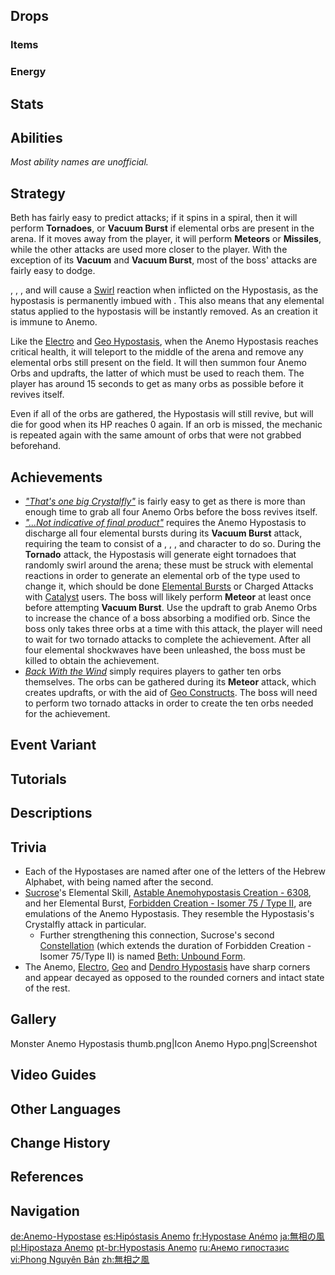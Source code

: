 {{Enemy Infobox
|title    = Beth
|dmgtype  = Anemo
|weakpoint = no
|image    = Enemy Anemo Hypostasis.png
|type     = Normal Bosses
|family   = Elemental Lifeforms
|group    = Hypostases
|subarea  = Stormbearer Mountains
|area     = Starfell Valley
|region   = Mondstadt
|ability1 = Healing
|ability2 = Vacuum Field
|ability3 = Elemental Absorption
|ability4 = Invincibility Frames
|ability5 = Energy Generation
|ability6 = Teleport
|drops    = Hurricane Seed
|variants = Pure Anemo Hypostasis
}}
{{Enemy Intro}}

==Drops==
===Items===
{{World Boss Rewards
|gem         = Vayuda Turquoise
|exclusive   = Hurricane Seed
|sets        = Lucky Dog,Berserker,Instructor
}}

===Energy===
{{Energy Drops
|type  = Anemo
|hp1   = 75
|o1    = 1
|hp2   = 50
|o2    = 1
|hp3   = 25
|o3    = 1
|hp4   = 0
|o4    = 1
}}

==Stats==
{{Enemy Stats
|anemo_res    = Immune
|atk_ratio    = 6
|hp_ratio     = 7
|hp_type      = 1
}}

==Abilities==
''Most ability names are unofficial.''
{{Enemy Attacks

|name_1 = Crystalfly
|desc_1 = Flies into the air and turns into a giant crystalfly, then causes a wind eruption below the player, dealing '''100% ATK''' as {{Color|Anemo DMG}} and suspending the player in mid-air if hit. Then launches a follow-up attack in the form of a wind blade, dealing '''100% ATK''' as {{Color|Anemo DMG}} along its path. The second attack has a high chance of hitting those struck by the first.

|name_2 = Vacuum
|desc_2 = Quickly flies next to the player and forms a ring of shell pieces that create a vacuum which pulls the player towards the core while dealing '''25% ATK''' as {{Color|Anemo DoT}}. It is hard, if not outright impossible to escape the pull. After a short time, it will pull in the shell pieces and explode, dealing '''150% ATK''' as {{Color|Anemo DMG}}. The explosion cannot be avoided using [[Sprinting#Dash|dash]] [[Invincibility Frames|i-frames]]. The core is exposed while the vacuum is active.

|name_3 = Clap
|desc_3 = Quickly flies next to the player and forms a large wall, which folds in a "clapping" motion very quickly, dealing '''100% ATK''' as {{Color|Anemo DMG}} in an area in front of the wall.

|name_4 = Meteors
|desc_4 = Moves to a location away from the player and sends pieces of its shell into the sky. Over the next few seconds, three total shell pieces will fall from the sky towards the player, dealing '''100% ATK''' as {{Color|Anemo DMG}} and leaving updrafts where they land. The boss will '''not''' expose its core after this move, but its core will be exposed during the attack.

|name_5 = Missiles
|desc_5 = Moves to a location away from the player and floats into the sky, forming a rhombus with its shell pieces. Then, it sucks shell pieces into its core to form and fire wind blasts that deal '''75% ATK''' as {{Color|Anemo DMG}}, it fires a total of 3 blasts. Move around to dodge (can dodge without dashing).

|name_6 = Tornadoes
|desc_6 = Teleports to the center of the arena and spirals high into the air, forming a tornado beneath it. Over the next few seconds, forms 8 tornadoes around the arena, these tornados move randomly around the arena, dealing '''75% ATK''' as {{Color|Anemo DMG}} to players that come in contact. A center tornado also deals '''25% ATK''' as {{Color|Anemo DMG}} upon contact. The tornadoes will cause [[Elemental Absorption]] if they come into contact with {{Hydro}}, {{Pyro}}, {{Cryo}}, or {{Electro}}, and will leave behind an orb of their respective infusion in the air once the attack ends. If not infused with anything, they simply remain {{Anemo}}. Picking up these orbs grants 6 [[Energy|Energy Particles]] of the corresponding element.

|name_7 = Vacuum Burst
|desc_7 = Teleports next to the player and forms a spinning dome formation with its shell, which deals '''10% ATK''' as {{Color|Anemo DMG}} to players that come in contact. It will then proceed to absorb random orbs from the air, unleashing large shockwaves in the process. By default, each shockwave deals '''100% ATK''' as {{Color|Anemo DMG}}, but will deal {{Pyro}}, {{Hydro}}, {{Cryo}}, or {{Electro}} DMG if it pulls in an orb of the respective element.
<gallery>
Anemo Orb.jpeg|An Anemo orb
Pyro Orb.jpeg|Pyro infused orb
Electro Orb.jpeg|Electro infused orb
Cryo Orb.jpeg|Cryo infused orb
Hydro Orb.jpeg|Hydro infused orb
</gallery>
|file_7 = Anemo Hypostasis Vacuum Burst Anemo
|caption_7 = Anemo
|file_7_2 = Anemo Hypostasis Vacuum Burst Pyro
|caption_7_2 = Pyro
|file_7_3 = Anemo Hypostasis Vacuum Burst Hydro
|caption_7_3 = Hydro
|file_7_4 = Anemo Hypostasis Vacuum Burst Electro
|caption_7_4 = Electro
|file_7_5 = Anemo Hypostasis Vacuum Burst Cryo
|caption_7_5 = Cryo

|name_8 = Second Wind
|desc_8 = When HP is low (approx. 5%), moves to the center of the arena and forms 4 large floating {{Anemo}} Orbs along with several updrafts. After some time (approx. 15 seconds), absorbs any Anemo Orbs that remain, healing a large portion of its HP (approx. 15%) for each orb absorbed. Use the updrafts to glide into and absorb the Anemo Orbs to prevent the boss from healing entirely, if an orb is absorbed by the player it will not respawn the next time the Hypostasis uses '''Second Wind''', and if all orbs are absorbed by the player it will become unable to use '''Second Wind''' again. When an orb is absorbed by the player, 3 Anemo [[Energy|Energy Particles]] will be generated.
}}

==Strategy==
Beth has fairly easy to predict attacks; if it spins in a spiral, then it will perform '''Tornadoes''', or '''Vacuum Burst''' if elemental orbs are present in the arena. If it moves away from the player, it will perform '''Meteors''' or '''Missiles''', while the other attacks are used more closer to the player. With the exception of its '''Vacuum''' and '''Vacuum Burst''', most of the boss' attacks are fairly easy to dodge.

{{Cryo}}, {{Hydro}}, {{Electro}}, and {{Pyro}} will cause a [[Swirl]] reaction when inflicted on the Hypostasis, as the hypostasis is permanently imbued with {{Anemo}}. This also means that any elemental status applied to the hypostasis will be instantly removed. As an {{Anemo}} creation it is immune to Anemo.

Like the [[Electro Hypostasis|Electro]] and [[Geo Hypostasis]], when the Anemo Hypostasis reaches critical health, it will teleport to the middle of the arena and remove any elemental orbs still present on the field. It will then summon four Anemo Orbs and updrafts, the latter of which must be used to reach them. The player has around 15 seconds to get as many orbs as possible before it revives itself.

Even if all of the orbs are gathered, the Hypostasis will still revive, but will die for good when its HP reaches 0 again. If an orb is missed, the mechanic is repeated again with the same amount of orbs that were not grabbed beforehand.

==Achievements==
{{Achievement Topic Table|topic=Anemo Hypostasis}}

* ''[["That's one big Crystalfly"]]'' is fairly easy to get as there is more than enough time to grab all four Anemo Orbs before the boss revives itself.
* ''[["...Not indicative of final product"]]'' requires the Anemo Hypostasis to discharge all four elemental bursts during its '''Vacuum Burst''' attack, requiring the team to consist of a {{Cryo}}, {{Electro}}, {{Hydro}}, and {{Pyro}} character to do so. During the '''Tornado''' attack, the Hypostasis will generate eight tornadoes that randomly swirl around the arena; these must be struck with elemental reactions in order to generate an elemental orb of the type used to change it, which should be done [[Elemental Burst]]s or Charged Attacks with [[Catalyst]] users. The boss will likely perform '''Meteor''' at least once before attempting '''Vacuum Burst'''. Use the updraft to grab Anemo Orbs to increase the chance of a boss absorbing a modified orb. Since the boss only takes three orbs at a time with this attack, the player will need to wait for two tornado attacks to complete the achievement. After all four elemental shockwaves have been unleashed, the boss must be killed to obtain the achievement.
* ''[[Back With the Wind]]'' simply requires players to gather ten orbs themselves. The orbs can be gathered during its '''Meteor''' attack, which creates updrafts, or with the aid of [[Geo Constructs]]. The boss will need to perform two tornado attacks in order to create the ten orbs needed for the achievement.

==Event Variant==
{{Main|Pure Anemo Hypostasis}}

==Tutorials==
{{Tutorial|Anemo Hypostasis}}

==Descriptions==
{{Description|Code name: Beth. A high-purity [[Anemo]] entity.<br>Elemental [[hypostases]] are life forms which have completely abandoned their former appearance and biological structure, making them able to reach the highest level of elemental purity.<br>Research into hypostases is mainly led by scholars of [[Sumeru Akademiya]], but due to the level of danger that they pose, little of substance is known about hypostases beyond their scientific name and code name.|[[Adventurer Handbook]] and [[Archive]]}}

==Trivia==
* Each of the Hypostases are named after one of the letters of the Hebrew Alphabet, with {{Lang|"Beth"|he=בּ|he_rm=Bet}} being named after the second.
* [[Sucrose]]'s Elemental Skill, [[Astable Anemohypostasis Creation - 6308]], and her Elemental Burst, [[Forbidden Creation - Isomer 75 / Type II]], are emulations of the Anemo Hypostasis. They resemble the Hypostasis's Crystalfly attack in particular.
** Further strengthening this connection, Sucrose's second [[Constellation]] (which extends the duration of Forbidden Creation - Isomer 75/Type II) is named [[Beth: Unbound Form]].
* The Anemo, [[Electro Hypostasis|Electro]], [[Geo Hypostasis|Geo]] and [[Dendro Hypostasis]] have sharp corners and appear decayed as opposed to the rounded corners and intact state of the rest.

==Gallery==
<gallery>
Monster Anemo Hypostasis thumb.png|Icon
Anemo Hypo.png|Screenshot
</gallery>

==Video Guides==
{{EVT
|video1   = https://youtu.be/01hIxASXwVg
|caption1 = EVERYTHING You Need to Know about Anemo Hypostasis
}}

==Other Languages==
{{Other Languages
|en      = Anemo Hypostasis
|zhs     = 无相之风
|zhs_rm  = Wúxiàng zhī Fēng<ref name="CNreading">{{Ref/VO|Sucrose|Elemental Burst|note=Third Voice-Over}}</ref>
|zht     = 無相之風
|zht_rm  = Wúxiàng zhī Fēng<ref name="CNreading" />
|zh_tl   = Signless Wind
|ja      = 無相の風
|ja_rm   = Musou no Kaze<ref>{{Ref/VO|Sucrose|元素爆発|ja|note=Third Voice-Over}}</ref>
|ja_tl   = Signless Wind
|ko      = {{tt|무상|無相}}의 바람
|ko_rm   = Musangui Baram
|ko_tl   = Signless Wind
|es      = Hipostasis Anemo
|es_tl   = Anemo Hypostasis
|fr      = Hypostase Anémo
|fr_tl   = Anemo Hypostasis
|ru      = Анемо гипостазис
|ru_tl   = Anemo Hypostasis
|th      = Anemo Hypostasis
|vi      = {{tt|Phong|風}} {{tt|Nguyên Bản|原本}}
|vi_tl   = The Original Wind
|de      = Anemo-Hypostase
|de_tl   = Anemo Hypostasis
|id      = Anemo Hypostasis
|pt      = Hypostasis Anemo
|pt_tl   = Anemo Hypostasis
|tr      = Rüzgar Hipostazı
|tr_tl   = {{lex|Anemo|tr}} Hypostasis
|it      = Ipostasi di Anemo
|it_tl   = Anemo Hypostasis
}}

==Change History==
{{Change History|1.0}}

==References==
{{Reflist|1}}

==Navigation==
{{Enemy Navbox|type=bosses}}

[[de:Anemo-Hypostase]]
[[es:Hipóstasis Anemo]]
[[fr:Hypostase Anémo]]
[[ja:無相の風]]
[[pl:Hipostaza Anemo]]
[[pt-br:Hypostasis Anemo]]
[[ru:Анемо гипостазис]]
[[vi:Phong Nguyên Bản]]
[[zh:無相之風]]
